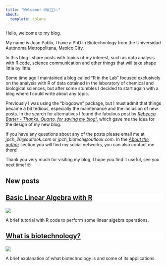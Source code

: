 ```yaml
---
title: "Welcome! 🤓💻🧪🧬📉"
about:
  template: solana
---
```


Hello, welcome to my blog.

My name is Juan Pablo, I have a PhD in Biotechnology from the Universidad Autónoma Metropolitana, Mexico City.

In this blog I share posts with topics of my interest, such as data analysis with R code, science communication and other things that will take shape little by little.

Some time ago I maintained a blog called "R in the Lab" focused exclusively on the analysis with R of data obtained in the laboratory of chemical and biological sciences, but after some stumbles I decided to start again with a blog where I could write about any topic.

Previously I was using the "blogdown" package, but I must admit that things became a bit tedious, especially the maintenance and the inclusion of new posts. In the search for alternatives I found the fabulous post by <a href="https://www.rebeccabarter.com/blog/2023-03-21-quarto-website" target="_blank">*Rebecca Barter - Thanks, Quarto, for saving my blog!*</a>, which gave me the idea for the design of my new blog.

If you have any questions about any of the posts please email me at *jpch_26\@outlook.com* or *jpch_biotech\@outlook.com*. In the <a href="https://juanpacarreon.com/about" target="_blank">*About the author*</a> section you will find my social networks, you can also contact me there!

Thank you very much for visiting my blog, I hope you find it useful, see you next time! 🤓

## New posts

::: card
::: {.card-header style="background-color: white; font-size: 18;"}
### [Basic Linear Algebra with R](https://juanpacarreon.com/posts/linear-algebra/)
:::

::: {#card-img}
[![](posts/linear-algebra/images/linear_algebra.jpg)](https://juanpacarreon.com/posts/linear-algebra/){fig-align="center" width="450"}
:::

::: card-body
A brief tutorial with R code to perform some linear algebra operations.
:::
:::

::: card
::: {.card-header style="background-color: white; font-size: 18;"}
### [What is biotechnology?](https://juanpacarreon.com/posts/biotechnology/){fig-align="center" width="450"}
:::

<div>

[![](posts/biotechnology/images/img_3.png)](https://juanpacarreon.com/posts/biotechnology/)

</div>

::: card-body
A brief explanation of what biotechnology is and some of its applications.
:::
:::
